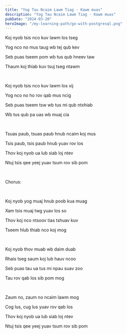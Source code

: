 ```yaml
---
title: "Yog Tau Ncaim Lawm Tiag - Kawm muas"
description: "Yog Tau Ncaim Lawm Tiag - Kawm muas"
pubDate: "2024-03-20"
heroImage: "/my-learning-path/go-with-postgresql.png"
---
```


Koj nyob tsis nco kuv lawm los tseg

Yog nco no mus taug wb tej qub kev

Seb puas tseem pom wb tus qub hneev taw

Thaum koj thiab kuv tsuj tseg ntawm

<br />

Koj nyob tsis nco kuv lawm los xij

Yog nco no ho rov qab mus ncig

Seb puas tseem tsw wb tus mi qub ntxhiab

Wb tus qub pa uas wb muaj cia

<br />

Tsuas paub, tsuas paub hnub ncaim koj mus

Tsis paub, tsis paub hnub yuav rov los

Thov koj nyob ua lub siab loj ntev

Ntuj tsis qee yeej yuav tsum rov sib pom

<br />

Chorus:

<br />

Koj nyob yog muaj hnub poob kua muag

Xam tsis muaj twg yuav los so

Thov koj nco ntsoov tias tshuav kuv

Tseem hlub thiab nco koj mog

<br />

Koj nyob thov muab wb daim duab

Rhais tseg saum koj lub hauv ncoo

Seb puas tau ua tus mi npau suav zoo

Tau rov qab los sib pom mog

<br />

Zaum no, zaum no ncaim lawm mog

Cog lus, cug lus yuav rov qab los

Thov koj nyob ua lub siab loj ntev

Ntuj tsis qee yeej yuav tsum rov sib pom

